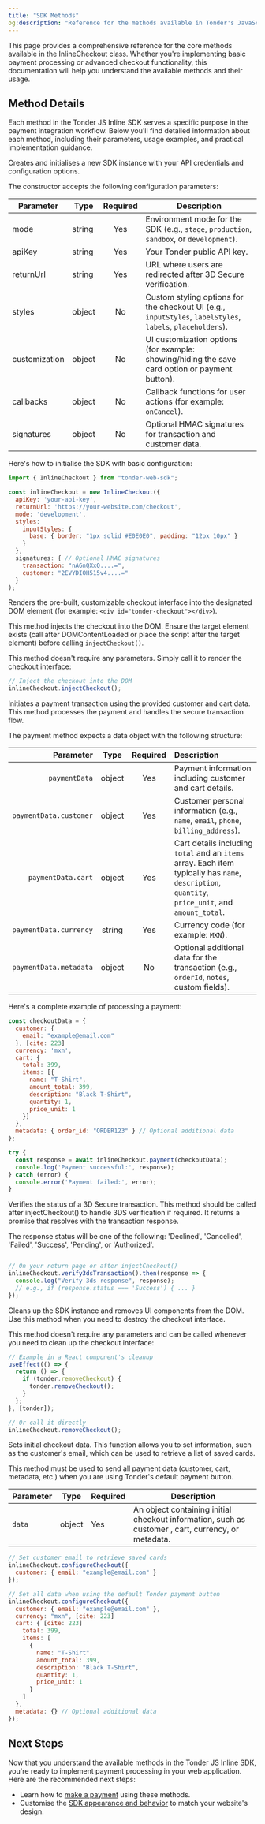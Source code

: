 ```yaml
---
title: "SDK Methods" 
og:description: "Reference for the methods available in Tonder's JavaScript Inline SDK."
---
```


This page provides a comprehensive reference for the core methods available in the InlineCheckout class. Whether you're implementing basic payment processing or advanced checkout functionality, this documentation will help you understand the available methods and their usage.
## Method Details

Each method in the Tonder JS Inline SDK serves a specific purpose in the payment integration workflow. Below you'll find detailed information about each method, including their parameters, usage examples, and practical implementation guidance.
<AccordionGroup>
  <Accordion title="new InlineCheckout(config)">

Creates and initialises a new SDK instance with your API credentials and configuration options.

The constructor accepts the following configuration parameters:

| Parameter     | Type   | Required | Description                                                                                       |
|---------------|--------|:--------:|---------------------------------------------------------------------------------------------------|
| mode          | string | Yes      | Environment mode for the SDK (e.g., `stage`, `production`, `sandbox`, or `development`).         |
| apiKey        | string | Yes      | Your Tonder public API key.                                                                       |
| returnUrl     | string | Yes      | URL where users are redirected after 3D Secure verification.                                      |
| styles        | object | No       | Custom styling options for the checkout UI (e.g., `inputStyles`, `labelStyles`, `labels`, `placeholders`). |
| customization | object | No       | UI customization options (for example: showing/hiding the save card option or payment button).     |
| callbacks     | object | No       | Callback functions for user actions (for example: `onCancel`).                                    |
| signatures    | object | No       | Optional HMAC signatures for transaction and customer data.                                       |

Here's how to initialise the SDK with basic configuration:

```javascript
import { InlineCheckout } from "tonder-web-sdk";

const inlineCheckout = new InlineCheckout({
  apiKey: 'your-api-key',
  returnUrl: 'https://your-website.com/checkout',
  mode: 'development', 
  styles: 
    inputStyles: {
      base: { border: "1px solid #E0E0E0", padding: "12px 10px" }
    }
  },
  signatures: { // Optional HMAC signatures
    transaction: "nA6nQXxQ....=",
    customer: "2EVYDIOH515v4....="
  }
);
```

  </Accordion>

  <Accordion title="injectCheckout()">

Renders the pre-built, customizable checkout interface into the designated DOM element (for example: `<div id="tonder-checkout"></div>`). 

This method injects the checkout into the DOM. Ensure the target element exists (call after DOMContentLoaded or place the script after the target element) before calling `injectCheckout()`.

This method doesn't require any parameters. Simply call it to render the checkout interface:

```javascript
// Inject the checkout into the DOM
inlineCheckout.injectCheckout();
```

  </Accordion>

  <Accordion title="payment(paymentData)">

Initiates a payment transaction using the provided customer and cart data. This method processes the payment and handles the secure transaction flow.

The payment method expects a data object with the following structure:

| Parameter                 | Type   | Required | Description                                                                                         |
|--------------------------:|:------:|:--------:|:----------------------------------------------------------------------------------------------------|
| `paymentData`             | object | Yes      | Payment information including customer and cart details.                                            |
| `paymentData.customer`    | object | Yes      | Customer personal information (e.g., `name`, `email`, `phone`, `billing_address`).                  |
| `paymentData.cart`        | object | Yes      | Cart details including `total` and an `items` array. Each item typically has `name`, `description`, `quantity`, `price_unit`, and `amount_total`. |
| `paymentData.currency`    | string | Yes      | Currency code (for example: `MXN`).                                                                 |
| `paymentData.metadata`    | object | No       | Optional additional data for the transaction (e.g., `orderId`, `notes`, custom fields).             |

Here's a complete example of processing a payment:

```javascript
const checkoutData = {
  customer: { 
    email: "example@email.com" 
  }, [cite: 223]
  currency: 'mxn', 
  cart: { 
    total: 399, 
    items: [{ 
      name: "T-Shirt", 
      amount_total: 399,
      description: "Black T-Shirt",
      quantity: 1,
      price_unit: 1
    }] 
  },
  metadata: { order_id: "ORDER123" } // Optional additional data
};

try {
  const response = await inlineCheckout.payment(checkoutData);
  console.log('Payment successful:', response);
} catch (error) {
  console.error('Payment failed:', error);
}
```
  
  </Accordion>

  <Accordion title="verify3dsTransaction()">

Verifies the status of a 3D Secure transaction. This method should be called after injectCheckout() to handle 3DS verification if required. It returns a promise that resolves with the transaction response.

The response status will be one of the following: 'Declined', 'Cancelled', 'Failed', 'Success', 'Pending', or 'Authorized'.
```javascript

// On your return page or after injectCheckout()
inlineCheckout.verify3dsTransaction().then(response => { 
  console.log("Verify 3ds response", response); 
  // e.g., if (response.status === 'Success') { ... }
});
```

  </Accordion>

  <Accordion title="removeCheckout()">

Cleans up the SDK instance and removes UI components from the DOM. Use this method when you need to destroy the checkout interface.

This method doesn't require any parameters and can be called whenever you need to clean up the checkout interface:

```javascript
// Example in a React component's cleanup
useEffect(() => {
  return () => {
    if (tonder.removeCheckout) {
      tonder.removeCheckout(); 
    }
  };
}, [tonder]);

// Or call it directly
inlineCheckout.removeCheckout();
```

  </Accordion>

  <Accordion title="configureCheckout(data)">
Sets initial checkout data. This function allows you to set information, such as the customer's email, which can be used to retrieve a list of saved cards.

This method must be used to send all payment data (customer, cart, metadata, etc.) when you are using Tonder's default payment button.

| Parameter | Type | Required | Description |
|-----------|------|----------|-------------|
| `data` | object | Yes | An object containing initial checkout information, such as customer , cart, currency, or metadata. |

```javascript
// Set customer email to retrieve saved cards
inlineCheckout.configureCheckout({ 
  customer: { email: "example@email.com" } 
}); 

// Set all data when using the default Tonder payment button
inlineCheckout.configureCheckout({ 
  customer: { email: "example@email.com" }, 
  currency: "mxn", [cite: 223]
  cart: { [cite: 223]
    total: 399,
    items: [
      { 
        name: "T-Shirt", 
        amount_total: 399, 
        description: "Black T-Shirt",
        quantity: 1,
        price_unit: 1
      }
    ]
  },
  metadata: {} // Optional additional data
});
```

  </Accordion>
</AccordionGroup>

## Next Steps

Now that you understand the available methods in the Tonder JS Inline SDK, you're ready to implement payment processing in your web application. Here are the recommended next steps:

- Learn how to [make a payment](/sdk-integration/web/js-inline/make-a-payment) using these methods.
- Customise the [SDK appearance and behavior](/sdk-integration/web/js-inline/customization) to match your website's design.